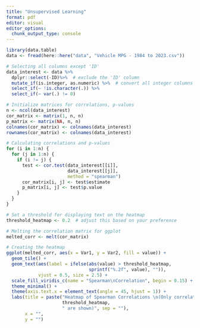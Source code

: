 ```yaml
---
title: "Unsupervised Learning"
format: pdf
editor: visual
editor_options: 
  chunk_output_type: console
---
```


```r
library(data.table)
data <- fread(here::here("data", "Vehicle MPG - 1984 to 2023.csv"))
```

```r
# Selecting all columns except 'ID'
data_interest <- data %>%
  dplyr::select(-ID)%>%  # exclude the 'ID' column
  mutate_if(is.integer, as.numeric) %>%  # convert all integer columns to numeric
  select_if(~ !is.character(.)) %>%
  select_if(~ var(.) != 0)

# Initialize matrices for correlations, p-values
n <- ncol(data_interest)
cor_matrix <- matrix(1, n, n)
p_matrix <- matrix(NA, n, n)
colnames(cor_matrix) <- colnames(data_interest)
rownames(cor_matrix) <- colnames(data_interest)

# Calculating correlations and p-values
for (i in 1:n) {
  for (j in 1:n) {
    if (i != j) {
      test <- cor.test(data_interest[[i]],
                       data_interest[[j]],
                       method = "spearman")
      cor_matrix[i, j] <- test$estimate
      p_matrix[i, j] <- test$p.value
    }
  }
}

# Set a threshold for displaying text on the heatmap
threshold_heatmap <- 0.2  # adjust this based on your preference

# Melting the correlation matrix for ggplot
melted_corr <- melt(cor_matrix)

# Creating the heatmap
ggplot(melted_corr, aes(x = Var1, y = Var2, fill = value)) +
  geom_tile() +
  geom_text(aes(label = ifelse(abs(value) > threshold_heatmap,
                               sprintf("%.2f", value), "")), 
            vjust = 0.5, size = 2.5) +
  scale_fill_viridis_c(name = "Spearman\nCorrelation", begin = 0.15) +
  theme_minimal() +
  theme(axis.text.x = element_text(angle = 45, hjust = 1)) +
  labs(title = paste("Heatmap of Spearman Correlations \n(Only correlation values higher than ",
                     threshold_heatmap,
                     " are shown)", sep = ""),
       x = "",
       y = "")
```

```r

```

